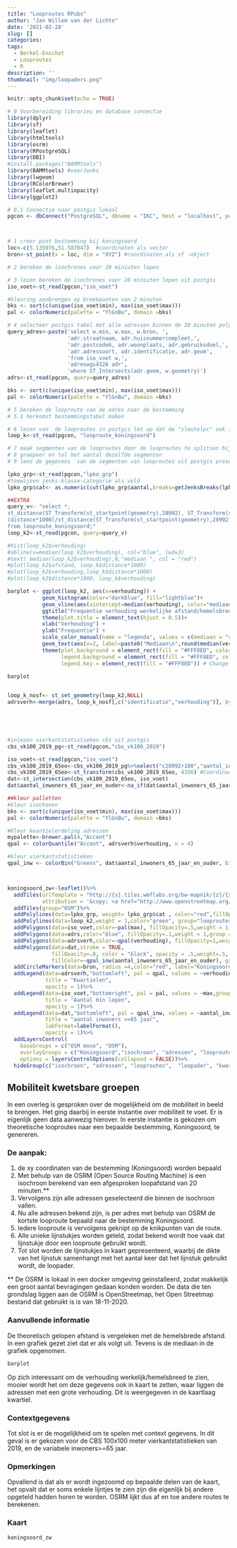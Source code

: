 ```yaml
---
title: "Looproutes RPubs"
author: "Jan Willem van der Lichte"
date: '2021-02-28'
slug: []
categories: 
tags: 
  - Berkel-Enschot
  - Looproutes
  - R
description: ''
thumbnail: "img/loopaders.png"
---
```


```r
knitr::opts_chunk$set(echo = TRUE)
```

```r


# 0 Voorbereiding libraries en database connectie 
library(dplyr)
library(sf)
library(leaflet)
library(htmltools)
library(osrm)
library(RPostgreSQL)
library(DBI)
#install.packages("BAMMtools")
library(BAMMtools) #voorJenks
library(lwgeom)
library(RColorBrewer)
library(leaflet.multiopacity)
library(ggplot2)

# 0.1 Connectie naar postgis lokaal 
pgcon <- dbConnect("PostgreSQL", dbname = "IKC", host = "localhost", port="5432",user = "postgres", password = "postgres")



# 1 creer punt bestemming bij koningsoord
loc<-c(5.135976,51.587047)  #coordinaten als vector
bron<-st_point(x = loc, dim = "XYZ") #coordinaten als sf -object

# 2 bereken de isochrones voor 20 miniuten lopen

# 3 lezen bereken de isochrones voor 20 miniuten lopen uit postgis
iso_voet<-st_read(pgcon,"iso_voet")

#kleuring aanbrengen op breekpunten van 2 minuten
bks <- sort(c(unique(iso_voet$min), max(iso_voet$max))) 
pal <- colorNumeric(palette = "YlGnBu", domain =bks)

# 4 selecteer postgis tabel met alle adressen binnen de 20 minuten polygoon
query_adres<-paste('select w.min, w.max, w.bron, ',
                   'adr.straatnaam, adr.huisnummercompleet,',
                   'adr.postcode6, adr.woonplaats, adr.gebruiksdoel,',
                   'adr.adressoort, adr.identificatie, adr.geom',
                   'from iso_voet w,',
                   'adreswgs4326 adr',
                   'where ST_Intersects(adr.geom, w.geometry)')
adrs<-st_read(pgcon, query=query_adres)

bks <- sort(c(unique(iso_voet$min), max(iso_voet$max))) 
pal <- colorNumeric(palette = "YlGnBu", domain =bks)

# 5 bereken de looproute van de adres naar de bestemming
# 5.1 herkomst bestemmingstabel maken

# 6 lezen van  de looproutes in postgis let op dat de "sleutelpc" ook in de tabel meegenomen wordt
loop_k<-st_read(pgcon, "looproute_koningsoord")

# 7 maak segmenten van de looproutes door de looproutes te splitsen bij de vertexen in postgis en maak er een tabel van
# 8 groepeer en tel het aantal dezelfde segmenten
# 9 lees de gegevens  van de segmenten van looproutes uit postgis presenteer de gegevens in qgis/r

lpko_grp<-st_read(pgcon,"lpko_grp")
#toewijzen jenks-klasse-categorie als veld 
lpko_grp$cat<- as.numeric(cut(lpko_grp$aantal,breaks=getJenksBreaks(lpko_grp$aantal, 13), labels=c(0:11), right = FALSE))

##EXTRA
query_v<- "select *,
st_distance(ST_Transform(st_startpoint(geometry),28992), ST_Transform(st_endpoint(geometry),28992)) AS afstand,
(distance*1000)/st_distance(ST_Transform(st_startpoint(geometry),28992), ST_Transform(st_endpoint(geometry),28992))  as verhouding
from looproute_koningsoord;"
loop_k2<-st_read(pgcon, query=query_v)

#hist(loop_k2$verhouding)
#abline(v=median(loop_k2$verhouding), col="blue", lwd=3)
#text( median(loop_k2$verhouding),0,"mediaan ", col = "red") 
#plot(loop_k2$afstand, loop_k$distance*1000)
#plot(loop_k2$verhouding,loop_k$distance*1000)
#plot(loop_k2$distance*1000, loop_k$verhouding)

barplot <- ggplot(loop_k2, aes(x=verhouding)) +
           geom_histogram(color="darkblue", fill="lightblue")+
           geom_vline(aes(xintercept=median(verhouding), color="mediaan"), linetype="dashed", size=1)+
           ggtitle("Frequentie verhouding werkelijke afstand/hemelsbrede afstand") +
           theme(plot.title = element_text(hjust = 0.5))+
           xlab("Verhouding") + 
           ylab("Frequentie") +
           scale_color_manual(name = "legenda", values = c(mediaan = "red"))+
           geom_text(aes(x=2, label=paste0("Mediaan\n",round(median(verhouding),3)), y=1750))+
           theme(plot.background = element_rect(fill = "#FFF8ED", color = "#556B56"), # Change plot background
                 legend.background = element_rect(fill = "#FFF8ED", color = "#556B56"),
                 legend.key = element_rect(fill = "#FFF8ED")) # Change legend background
  
barplot


loop_k_nosf<- st_set_geometry(loop_k2,NULL)
adrsverh<-merge(adrs, loop_k_nosf[,c("identificatie","verhouding")], by = c("identificatie"))



  

#inlezen vierkantstatistieken cbs uit postgis
cbs_vk100_2019_pg<-st_read(pgcon,"cbs_vk100_2019")

iso_voet<-st_read(pgcon,"iso_voet")
cbs_vk100_2019_65eo<-cbs_vk100_2019_pg%>%select("c28992r100","aantal_inwoners_65_jaar_en_ouder", "geom")
cbs_vk100_2019_65eo<-st_transform(cbs_vk100_2019_65eo, 4326) #Coordinaatstelsel wijzigen
dat<-st_intersection(cbs_vk100_2019_65eo, iso_voet)
dat$aantal_inwoners_65_jaar_en_ouder<-na_if(dat$aantal_inwoners_65_jaar_en_ouder, -99997)

##kleur palletten
#kleur isochonen
bks <- sort(c(unique(iso_voet$min), max(iso_voet$max))) 
pal <- colorNumeric(palette = "YlGnBu", domain =bks)

#Kleur kwantielerdeling adressen
mypalette<-brewer.pal(4,"Accent")
qpal <- colorQuantile("Accent", adrsverh$verhouding, n = 4)

#kleur vierkantstatistieken
qpal_inw <- colorBin("Greens", dat$aantal_inwoners_65_jaar_en_ouder, bins = 5, na.color="pink")



koningsoord_zw<-leaflet()%>%
  addTiles(urlTemplate = "http://{s}.tiles.wmflabs.org/bw-mapnik/{z}/{x}/{y}.png", 
           attribution = '&copy; <a href="http://www.openstreetmap.org/copyright">OpenStreetMap</a>', group="OSM mono")%>%
  addTiles(group="OSM")%>%
  addPolylines(data=lpko_grp, weight= lpko_grp$cat , color="red",fillOpacity=1, group="loopader" )%>%
  addPolylines(data=loop_k2,weight = 1,color="green", group="looproutes")%>%
  addPolygons(data=iso_voet,color=~pal(max), fillOpacity=.5,weight = 1, popup= ~htmlEscape(paste0(min, " tot ",max, " minuten lopen")), group="isochroon")%>%
  addPolygons(data=adrs,color="blue", fillOpacity=.1,weight = 1,group = "adressen")%>%
  addPolygons(data=adrsverh,color=~qpal(verhouding), fillOpacity=1,weight = 1,group = "kwartiel")%>%
  addPolygons(data=dat,stroke = TRUE, 
              fillOpacity=.8, color = "black", opacity = .5,weight=.5,
              fillColor=~qpal_inw(aantal_inwoners_65_jaar_en_ouder), group="inwoners")%>%
  addCircleMarkers(data=bron, radius =4,color="red", label="Koningsoord", labelOptions = labelOptions(noHide = T),group = "Koningsoord")%>%
  addLegend(data=adrsverh,"bottomleft", pal = qpal, values = ~verhouding,group =c("kwartiel"),
            title = "Kwartielen",
            opacity = 1)%>%
  addLegend(data=iso_voet,"bottomright", pal = pal, values = ~max,group = c("isochroon"),
            title = "Aantal min lopen",
            opacity = 1)%>%
  addLegend(data=dat,"bottomleft", pal = qpal_inw, values = ~aantal_inwoners_65_jaar_en_ouder,group=c("inwoners"),
            title = "aantal inwoners >=65 jaar",
            labFormat=labelFormat(),
            opacity = 1)%>%
  addLayersControl(
    baseGroups = c("OSM mono", "OSM"),
    overlayGroups = c("Koningsoord","isochroon", "adressen", "looproutes",  "loopader", "kwartiel", "inwoners"),
    options = layersControlOptions(collapsed = FALSE))%>%
  hideGroup(c("isochroon", "adressen", "looproutes",  "loopader", "kwartiel", "inwoners" ))

```


## Mobiliteit kwetsbare groepen


In een overleg is gesproken over de mogelijkheid om de mobiliteit in beeld te brengen. Het ging daarbij in eerste instantie over mobiliteit te voet.
Er is eigenlijk geen data aanwezig hierover. 
In eerste instantie is gekozen om theoretische looproutes naar een bepaalde bestemming, Koningsoord, te genereren.

### De aanpak:

1) de xy coordinaten van de bestemming (Koningsoord) worden bepaald
2) Met behulp van de OSRM (Open Source Routing Machine) is een isochroon berekend van een afgesproken loopafstand van 20 minuten.** 
3) Vervolgens zijn alle adressen geselecteerd die binnen de isochroon vallen.
4) Nu alle adressen bekend zijn, is per adres met behulp van OSRM de kortste looproute bepaald naar de bestemming Koningsoord.
5) Iedere looproute is vervolgens geknipt op de knikpunten van de route. 
6) Alle unieke lijnstukjes worden geteld, zodat bekend wordt hoe vaak dat lijnstukje door een looproute gebruikt wordt.
7) Tot slot worden de lijnstukjes in kaart gepresenteerd, waarbij de dikte van het lijnstuk samenhangt met het aantal keer dat het lijnstuk gebruikt wordt, de loopader. 



** De OSRM is lokaal in een docker omgeving geinstalleerd, zodat makkelijk een groot aantal bevragingen gedaan konden worden. De data die ten grondslag liggen aan de OSRM is OpenStreetmap, het Open Streetmap bestand dat gebruikt is is van 18-11-2020.  



### Aanvullende informatie
De theoretisch gelopen afstand is vergeleken met de hemelsbrede afstand. 
In een grafiek gezet ziet dat er als volgt uit. 
Tevens is de mediaan in de grafiek opgenomen. 

```r
barplot
```

Op zich interessant om de verhouding werkelijk/hemelsbreed te zien, mooier wordt het om deze gegevens ook in kaart te zetten, waar liggen de adressen met een grote verhouding. Dit is weergegeven in de kaartlaag kwartiel.

### Contextgegevens
Tot slot is er de mogelijkheid om te spelen met context gegevens. In dit geval is er gekozen voor de CBS 100x100 meter vierkantstatistieken van 2019, en de variabele inwoners>=65 jaar. 


### Opmerkingen
Opvallend is dat als er wordt ingezoomd op bepaalde delen van de kaart, het opvalt dat er soms enkele lijntjes te zien zijn die eigenlijk bij andere opgeteld hadden horen te worden. OSRM lijkt dus af en toe andere routes te berekenen.

### Kaart

```r
koningsoord_zw 

```


